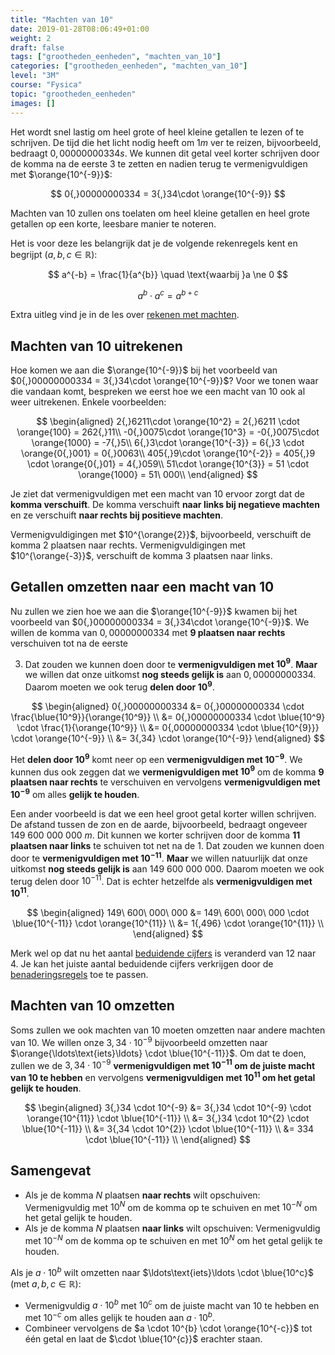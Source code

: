```yaml
---
title: "Machten van 10"
date: 2019-01-28T08:06:49+01:00
weight: 2
draft: false
tags: ["grootheden_eenheden", "machten_van_10"]
categories: ["grootheden_eenheden", "machten_van_10"]
level: "3M"
course: "Fysica"
topic: "grootheden_eenheden"
images: []
---
```


Het wordt snel lastig om heel grote of heel kleine getallen te lezen of te
schrijven.
De tijd die het licht nodig
heeft om $1 \si{ m}$ ver te reizen, bijvoorbeeld, bedraagt $0{,}00000000334 
\si{ s}$. We kunnen dit getal veel korter schrijven door de komma na de eerste
3 te zetten en nadien terug te vermenigvuldigen met $\orange{10^{-9}}$:

$$
0{,}00000000334 = 3{,}34\cdot \orange{10^{-9}}
$$


Machten van 10 zullen ons toelaten om heel kleine getallen en heel grote
getallen op een korte, leesbare manier te noteren.

Het is voor deze les belangrijk dat je de volgende rekenregels kent en begrijpt
($a, b, c \in \mathbb{R}$):


$$
a^{-b} = \frac{1}{a^{b}} \quad \text{waarbij }a \ne 0
$$


$$
a^b \cdot a^c = a^{b+c}
$$


Extra uitleg vind je in de les over [rekenen met
machten](../../wiskunde/rekenen/machten/#producten-van-machten).

## Machten van 10 uitrekenen

Hoe komen we aan die $\orange{10^{-9}}$ bij het voorbeeld van $0{,}00000000334 
= 3{,}34\cdot \orange{10^{-9}}$? Voor we tonen waar die vandaan komt, bespreken
we eerst hoe we een macht van 10 ook al weer uitrekenen. Enkele voorbeelden:

$$
\begin{aligned}
2{,}6211\cdot \orange{10^2} = 2{,}6211 \cdot \orange{100} = 262{,}11\\
 -0{,}0075\cdot \orange{10^3} = -0{,}0075\cdot \orange{1000} = -7{,}5\\
 6{,}3\cdot \orange{10^{-3}} = 6{,}3 \cdot \orange{0{,}001} = 0{,}0063\\
 405{,}9\cdot \orange{10^{-2}} = 405{,}9 \cdot \orange{0{,}01} = 4{,}059\\
 51\cdot \orange{10^{3}} = 51 \cdot \orange{1000} = 51\ 000\\
\end{aligned}
$$

Je ziet dat vermenigvuldigen met een macht van 10
ervoor zorgt dat de **komma verschuift**.
De komma verschuift **naar links bij negatieve machten** en ze verschuift **naar rechts bij positieve machten**.

Vermenigvuldigingen met $10^{\orange{2}}$, bijvoorbeeld, verschuift de komma <span class="orange">2 plaatsen naar rechts</span>.
Vermenigvuldigingen met $10^{\orange{-3}}$, verschuift de komma <span class="orange">3 plaatsen naar links</span>.

## Getallen omzetten naar een macht van 10

Nu zullen we zien hoe we aan die $\orange{10^{-9}}$ kwamen bij het voorbeeld
van $0{,}00000000334 = 3{,}34\cdot \orange{10^{-9}}$.
We willen de komma van $0{,}00000000334$ met
**<span class="blue">9 plaatsen naar rechts</span>** verschuiven tot na de eerste

3. Dat zouden we kunnen doen door te
   **<span class="blue">vermenigvuldigen met $10^9$</span>**.
   **Maar** we willen dat onze uitkomst
   **<span class="orange">nog steeds gelijk is</span>** aan $0{,}00000000334$. Daarom
   moeten we ook terug
   **<span class="orange">delen door $10^9$</span>**.

$$
\begin{aligned}
0{,}00000000334 &= 0{,}00000000334 \cdot \frac{\blue{10^9}}{\orange{10^9}} \\
 &= 0{,}00000000334 \cdot \blue{10^9} \cdot \frac{1}{\orange{10^9}} \\
 &= 0{,00000000334 \cdot \blue{10^{9}}} \cdot \orange{10^{-9}} \\
 &= 3{,34} \cdot \orange{10^{-9}}
\end{aligned}
$$

Het **<span class="orange">delen door $10^9$</span>** komt neer op
een **<span class="orange">vermenigvuldigen met $10^{-9}$</span>**. We kunnen dus ook
zeggen dat we
**<span class="blue">vermenigvuldigen met $10^9$</span>** om de komma
**<span class="blue">9 plaatsen naar rechts</span>** te verschuiven en vervolgens
**<span class="orange">vermenigvuldigen met $10^{-9}$</span>** om alles
**<span class="orange">gelijk te houden</span>**.

Een ander voorbeeld is dat we een heel groot getal korter willen schrijven. De
afstand tussen de zon en de aarde, bijvoorbeeld, bedraagt ongeveer
$149\ 600\ 000\ 000\ \si{m}$. Dit kunnen we korter schrijven door de komma
**<span class="blue">11 plaatsen naar links</span>** te schuiven tot net na de 1.
Dat zouden we kunnen doen door te
**<span class="blue">vermenigvuldigen met $10^{-11}$</span>**. **Maar** we willen
natuurlijk dat onze uitkomst
**<span class="orange">nog steeds gelijk is</span>** aan $149\ 600\ 000\ 000$.
Daarom moeten we ook terug delen door $10^{-11}$. Dat is echter hetzelfde als
**<span class="orange">vermenigvuldigen met $10^{11}$</span>**.

$$
\begin{aligned}
149\ 600\ 000\ 000 &= 149\ 600\ 000\ 000 \cdot \blue{10^{-11}} \cdot \orange{10^{11}} \\
 &= 1{,496} \cdot \orange{10^{11}} \\
\end{aligned}
$$

Merk wel op dat nu het aantal [beduidende cijfers](beduidende_cijfers) is
veranderd van 12 naar 4. Je kan het juiste aantal beduidende cijfers
verkrijgen door de [benaderingsregels](benaderingsregels) toe te passen.

## Machten van 10 omzetten

Soms zullen we ook machten van 10 moeten omzetten naar andere machten van 10.
We willen onze $3{,}34 \cdot 10^{-9}$ bijvoorbeeld omzetten naar
$\orange{\ldots\text{iets}\ldots} \cdot \blue{10^{-11}}$. Om dat te doen,
zullen we de $3{,}34 \cdot 10^{-9}$
**<span class="blue">vermenigvuldigen met $10^{-11}$ om de juiste macht van 10 te hebben</span>**
en vervolgens
**<span class="orange">vermenigvuldigen met $10^{11}$ om het getal gelijk te houden</span>**.

$$
\begin{aligned}
3{,}34 \cdot 10^{-9} &= 3{,}34 \cdot 10^{-9} \cdot \orange{10^{11}} \cdot \blue{10^{-11}} \\
 &= 3{,}34 \cdot 10^{2} \cdot \blue{10^{-11}} \\
 &= 3{,34 \cdot 10^{2}} \cdot \blue{10^{-11}} \\
 &= 334 \cdot \blue{10^{-11}} \\
\end{aligned}
$$

## Samengevat

<Attention title="Omzetten naar macht van 10">


-   Als je de komma $N$ plaatsen **naar rechts** wilt opschuiven:
    Vermenigvuldig met <span class="blue">$10^{N}$ om de komma op te schuiven</span> en met <span class="orange">$10^{-N}$ om het getal gelijk te houden</span>.
-   Als je de komma $N$ plaatsen **naar links** wilt opschuiven:
    Vermenigvuldig met <span class="blue">$10^{-N}$ om de komma op te schuiven</span> en met <span class="orange">$10^N$ om het getal gelijk te houden</span>.

</Attention>

<Attention title="Omzetten van een macht van 10">

Als je $a \cdot 10^b$ wilt omzetten naar $\ldots\text{iets}\ldots \cdot
\blue{10^c}$ <Mute>(met $a, b, c \in \mathbb{R}$)</Mute>:

* Vermenigvuldig $a \cdot 10^b$ met <span class="blue">$10^{c}$ om de juiste
  macht van 10 te hebben</span> en met <span class="orange">$10^{-c}$ om alles
  gelijk te houden</span> aan $a \cdot 10^b$.
* Combineer vervolgens de $a \cdot 10^{b} \cdot \orange{10^{-c}}$ tot één getal
  en laat de $\cdot \blue{10^{c}}$ erachter staan.

</Attention>
